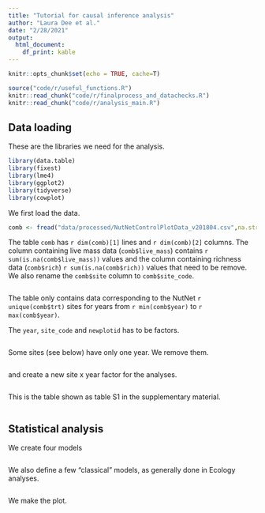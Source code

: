 ```yaml
---
title: "Tutorial for causal inference analysis"
author: "Laura Dee et al."
date: "2/28/2021"
output: 
  html_document: 
    df_print: kable
---
```


```r
knitr::opts_chunk$set(echo = TRUE, cache=T)

source("code/r/useful_functions.R")
knitr::read_chunk("code/r/finalprocess_and_datachecks.R")
knitr::read_chunk("code/r/analysis_main.R")

```

## Data loading 

These are the libraries we need for the analysis. 

```r
library(data.table)
library(fixest)
library(lme4)
library(ggplot2)
library(tidyverse)
library(cowplot)
```

We first load the data.

```r
comb <- fread("data/processed/NutNetControlPlotData_v201804.csv",na.strings='NA')
```

The table `comb` has `r dim(comb)[1]` lines and `r dim(comb)[2]` columns. The column containing live mass data (`comb$live_mass`) contains `r sum(is.na(comb$live_mass))` values and the column containing richness data (`comb$rich`)  `r sum(is.na(comb$rich))` values that need to be remove. We also rename the `comb$site` column to `comb$site_code`.

```r
```

The table only contains data corresponding to the NutNet `r unique(comb$trt)` sites for years from `r min(comb$year)` to `r max(comb$year)`. 

The `year`, `site_code` and `newplotid` has to be factors.

```r
```

Some sites (see below) have only one year. We remove them. 
```r
```

and create a new site x year factor for the analyses.
```r
```

This is the table shown as table S1 in the supplementary material. 
```r
```

## Statistical analysis

We create four models 
```r
```

We also define a few "classical" models, as generally done in Ecology analyses. 
```r
```

We make the plot.
```r
```
